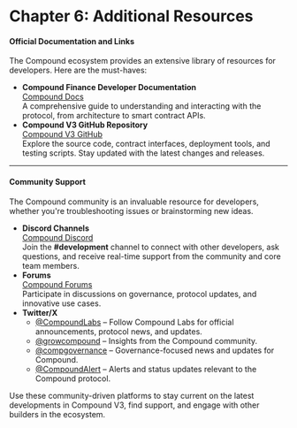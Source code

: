 # Chapter 6: Additional Resources

#### Official Documentation and Links

The Compound ecosystem provides an extensive library of resources for developers. Here are the must-haves:

* **Compound Finance Developer Documentation**\
  [Compound Docs](https://docs.compound.finance/)\
  A comprehensive guide to understanding and interacting with the protocol, from architecture to smart contract APIs.
* **Compound V3 GitHub Repository**\
  [Compound V3 GitHub](https://github.com/compound-finance/comet)\
  Explore the source code, contract interfaces, deployment tools, and testing scripts. Stay updated with the latest changes and releases.

***

#### Community Support

The Compound community is an invaluable resource for developers, whether you're troubleshooting issues or brainstorming new ideas.

* **Discord Channels**\
  [Compound Discord](https://compound.finance/discord)\
  Join the **#development** channel to connect with other developers, ask questions, and receive real-time support from the community and core team members.
* **Forums**\
  [Compound Forums](https://www.comp.xyz/)\
  Participate in discussions on governance, protocol updates, and innovative use cases.
* **Twitter/X**
  * [@CompoundLabs](https://twitter.com/compoundlabs) – Follow Compound Labs for official announcements, protocol news, and updates.
  * [@growcompound](https://twitter.com/growcompound) – Insights  from the Compound community.
  * [@compgovernance](https://twitter.com/compgovernance) – Governance-focused news and updates for Compound.
  * [@CompoundAlert](https://twitter.com/CompoundAlert) – Alerts and status updates relevant to the Compound protocol.

Use these community-driven platforms to stay current on the latest developments in Compound V3, find support, and engage with other builders in the ecosystem.

####

